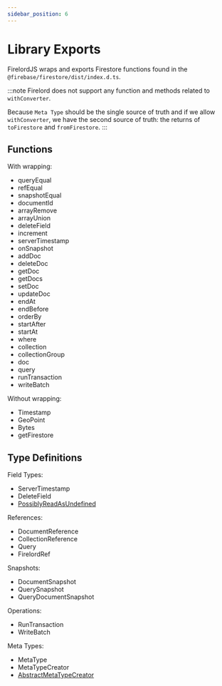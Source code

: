 ```yaml
---
sidebar_position: 6
---
```


# Library Exports

FirelordJS wraps and exports Firestore functions found in the `@firebase/firestore/dist/index.d.ts`.

:::note
Firelord does not support any function and methods related to `withConverter`.

Because `Meta Type` should be the single source of truth and if we allow `withConverter`, we have the second source of truth: the returns of `toFirestore` and `fromFirestore`.
:::

## Functions

With wrapping:

- queryEqual
- refEqual
- snapshotEqual
- documentId
- arrayRemove
- arrayUnion
- deleteField
- increment
- serverTimestamp
- onSnapshot
- addDoc
- deleteDoc
- getDoc
- getDocs
- setDoc
- updateDoc
- endAt
- endBefore
- orderBy
- startAfter
- startAt
- where
- collection
- collectionGroup
- doc
- query
- runTransaction
- writeBatch

Without wrapping:

- Timestamp
- GeoPoint
- Bytes
- getFirestore

## Type Definitions

Field Types:

- ServerTimestamp
- DeleteField
- [PossiblyReadAsUndefined](./guides/possibly_read_as_undefined)

References:

- DocumentReference
- CollectionReference
- Query
- FirelordRef

Snapshots:

- DocumentSnapshot
- QuerySnapshot
- QueryDocumentSnapshot

Operations:

- RunTransaction
- WriteBatch

Meta Types:

- MetaType
- MetaTypeCreator
- [AbstractMetaTypeCreator](./guides/AbstractMetaTypeCreator)
